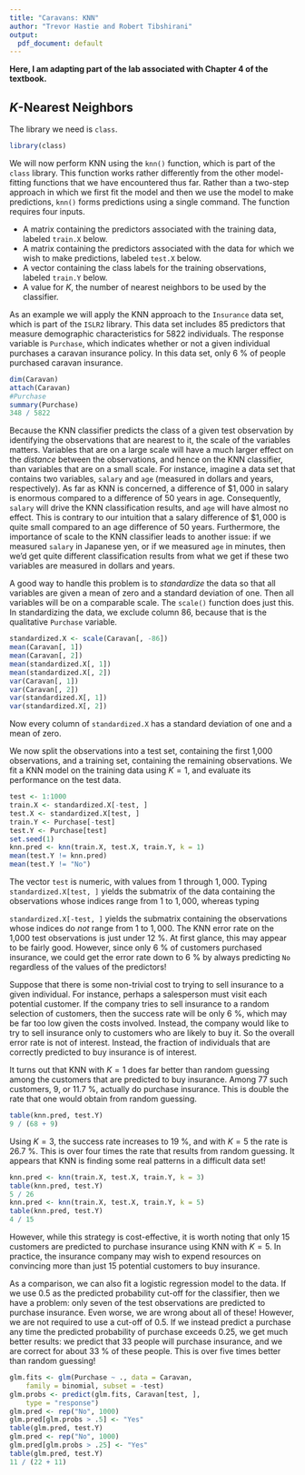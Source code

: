 ```yaml
---
title: "Caravans: KNN"
author: "Trevor Hastie and Robert Tibshirani"
output:
  pdf_document: default
---
```


**Here, I am adapting part of the lab associated with Chapter 4 of the textbook.** 

## $K$-Nearest Neighbors

The library we need is `class`.

```r
library(class)
```

We will now perform KNN using the `knn()` function, which is part of the `class` library. This function works rather differently from the other model-fitting functions that we have encountered thus far.
Rather than a two-step approach  in which we first fit the model and then we use the model to make predictions, `knn()` forms predictions using a single command. The function requires four inputs.

* A matrix containing the predictors associated with the training data, labeled `train.X` below.
* A matrix containing the predictors associated with the data for which we wish to make predictions, labeled `test.X` below.
* A vector containing the class labels for the training observations, labeled `train.Y` below.
* A value for $K$, the number of nearest neighbors to be used by the classifier.

As an example we will apply the KNN approach to the `Insurance` data set, which is part of the `ISLR2` library. This data set includes $85$ predictors that measure demographic characteristics for $5822$ individuals. The response variable is `Purchase`, which indicates whether or not a given individual purchases a caravan insurance policy. In this data set, only $6$ \% of people purchased caravan  insurance.


```r
dim(Caravan)
attach(Caravan)
#Purchase
summary(Purchase)
348 / 5822
```

Because the KNN classifier predicts the class of a given test observation by identifying the observations that are nearest to it, the scale of the variables matters. Variables that are on a large scale will have a much larger effect
 on the *distance* between the observations, and hence
on the KNN classifier, than variables that are on a small scale. For instance, imagine a data set that contains two variables, `salary` and `age` (measured in dollars and years, respectively). As far as KNN is concerned, a difference of $\$1,000$ in salary is enormous compared to a difference of $50$ years in age. Consequently, `salary` will drive the KNN classification results, and `age` will have almost no effect. This is contrary to our intuition  that a salary difference of $\$1,000$ is quite small compared to an age difference of $50$ years.
Furthermore, the importance of scale to the KNN classifier leads to another issue: if we measured `salary` in Japanese yen, or if we measured `age` in minutes, then we'd get quite different classification results from what we get
 if these two variables are measured in dollars and years.


A good way to handle this problem is to *standardize* the data so that all variables are given a mean of zero and  a standard deviation of one. Then all variables will be on a comparable scale. The `scale()` function does just this.
 In standardizing the data, we exclude column $86$, because that is the qualitative `Purchase` variable.

```r
standardized.X <- scale(Caravan[, -86])
mean(Caravan[, 1])
mean(Caravan[, 2])
mean(standardized.X[, 1])
mean(standardized.X[, 2])
var(Caravan[, 1])
var(Caravan[, 2])
var(standardized.X[, 1])
var(standardized.X[, 2])
```

Now every column of `standardized.X` has a standard deviation of one and a mean of zero.

We now split the observations into a test set, containing the first 1,000 observations, and a training set, containing the remaining observations.
We fit  a KNN model on the training data using $K=1$, and evaluate its performance on the test data.

```r
test <- 1:1000
train.X <- standardized.X[-test, ]
test.X <- standardized.X[test, ]
train.Y <- Purchase[-test]
test.Y <- Purchase[test]
set.seed(1)
knn.pred <- knn(train.X, test.X, train.Y, k = 1)
mean(test.Y != knn.pred)
mean(test.Y != "No")
```

The vector `test` is numeric, with values
from  $1$ through $1,000$. Typing `standardized.X[test, ]` yields the submatrix of the data containing the observations whose indices range from $1$ to $1,000$, whereas typing 

`standardized.X[-test, ]` yields the submatrix containing the observations whose indices do
*not* range from $1$ to $1,000$.
The KNN error rate on the 1,000 test observations is just under $12$ \%. At first glance, this may appear to be fairly good. However, since only $6$ \% of customers purchased insurance, we could get the error rate down to $6$ \% by always predicting `No` regardless of
the values of the predictors!

Suppose that there is some non-trivial cost to trying to sell insurance to a given individual. For instance, perhaps a salesperson must  visit each potential customer.
If the company tries to sell insurance to a random selection of customers, then the success rate will be only $6$ \%, which may be far too low given the costs involved.
Instead, the company would like to try to sell insurance only to customers who are likely to buy it. So the  overall error rate is not of interest. Instead,  the fraction of individuals that are correctly predicted to buy insurance is of interest.

 It turns out that KNN with $K=1$ does far better than random guessing among the customers that are predicted to buy insurance. Among  $77$ such customers, $9$, or $11.7$ \%, actually do purchase insurance.
 This is  double the rate that one would obtain from random guessing.

```r
table(knn.pred, test.Y)
9 / (68 + 9)
```

Using $K=3$, the success rate increases to $19$ \%, and with $K=5$ the rate is $26.7$ \%. This is  over four times the rate that results from random guessing. It appears that KNN is finding some real patterns in a difficult data set!

```r
knn.pred <- knn(train.X, test.X, train.Y, k = 3)
table(knn.pred, test.Y)
5 / 26
knn.pred <- knn(train.X, test.X, train.Y, k = 5)
table(knn.pred, test.Y)
4 / 15
```

However, while this strategy is cost-effective, it is worth noting that only 15 customers are predicted to purchase insurance using KNN with $K=5$. In practice, the insurance company may wish to expend resources on convincing more than just 15 potential customers to buy insurance.

As a comparison, we can also fit a logistic regression model to the data. If we use $0.5$ as the predicted probability cut-off for the classifier, then we have a problem: only seven of the test observations are predicted to purchase insurance. Even worse, we are wrong about all of these!
 However, we are not required to use a cut-off of  $0.5$. If we instead predict a purchase any time the predicted probability of purchase exceeds  $0.25$, we get much better results: we predict that 33 people will purchase insurance, and
 we are correct for about $33$ \% of these people. This is  over five times better than random guessing!

```r
glm.fits <- glm(Purchase ~ ., data = Caravan,
    family = binomial, subset = -test)
glm.probs <- predict(glm.fits, Caravan[test, ],
    type = "response")
glm.pred <- rep("No", 1000)
glm.pred[glm.probs > .5] <- "Yes"
table(glm.pred, test.Y)
glm.pred <- rep("No", 1000)
glm.pred[glm.probs > .25] <- "Yes"
table(glm.pred, test.Y)
11 / (22 + 11)
```
